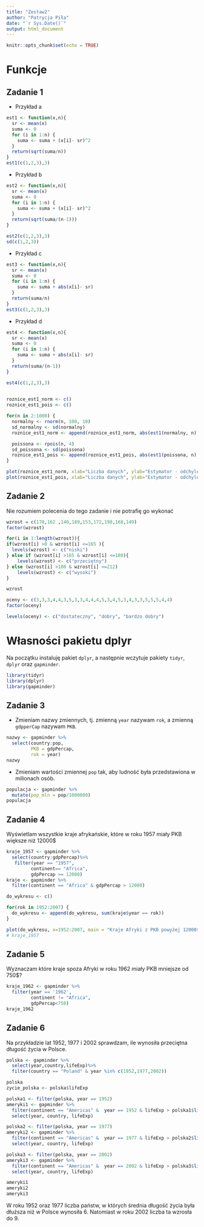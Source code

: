 ---
title: "Zestaw2"
author: "Patrycja Piła"
date: "`r Sys.Date()`"
output: html_document
---

```{r setup, include=FALSE}
knitr::opts_chunk$set(echo = TRUE)
```

# Funkcje

## Zadanie 1

* Przykład a

```{r}
est1 <- function(x,n){
  sr <- mean(x)
  suma <- 0
  for (i in 1:n) {
    suma <- suma + (x[i]- sr)^2
  }
  return(sqrt(suma/n))
}
est1(c(1,2,3),3)

```
* Przykład b

```{r}
est2 <- function(x,n){
  sr <- mean(x)
  suma <- 0
  for (i in 1:n) {
    suma <- suma + (x[i]- sr)^2
  }
  return(sqrt(suma/(n-1)))
}

est2(c(1,2,3),3)
sd(c(1,2,3))
```
* Przykład c

```{r}
est3 <- function(x,n){
  sr <- mean(x)
  suma <- 0
  for (i in 1:n) {
    suma <- suma + abs(x[i]- sr)
  }
  return(suma/n)
}
est3(c(1,2,3),3)

```
* Przykład d

```{r}
est4 <- function(x,n){
  sr <- mean(x)
  suma <- 0
  for (i in 1:n) {
    suma <- suma + abs(x[i]- sr)
  }
  return(suma/(n-1))
}

est4(c(1,2,3),3)
 
```

```{r}
roznice_est1_norm <- c()
roznice_est1_pois <- c()

for(n in 2:1000) {
  normalny <- rnorm(n, 100, 10)
  sd_normalny <- sd(normalny)
  roznice_est1_norm <- append(roznice_est1_norm, abs(est1(normalny, n) - sd_normalny))

  poissona <- rpois(n, 4)
  sd_poissona <- sd(poissona)
  roznice_est1_pois <- append(roznice_est1_pois, abs(est1(poissona, n) - sd_poissona))
}

plot(roznice_est1_norm, xlab="Liczba danych", ylab="Estymator - odchylenie standardowe", main="Rozklad normalny")
plot(roznice_est1_pois, xlab="Liczba danych", ylab="Estymator - odchylenie standardowe", main="Rozklad poissona")
```

## Zadanie 2

Nie rozumiem polecenia do tego zadanie i nie potrafię go wykonać 

```{r}
wzrost = c(178,162 ,140,189,153,172,198,168,149)
factor(wzrost)

for(i in 1:length(wzrost)){
if(wzrost[i] >0 & wzrost[i] <=165 ){
  levels(wzrost) <- c("niski")
} else if (wzrost[i] >165 & wzrost[i] <=180){
    levels(wzrost) <- c("przeciętny")
} else (wzrost[i] >180 & wzrost[i] <=212)
    levels(wzrost) <- c("wysoki")
}

wzrost
```


```{r}
oceny <- c(3,3,3,4,4,3,5,3,3,4,4,4,5,3,4,5,3,4,3,3,5,5,5,4,4)
factor(oceny)

levels(oceny) <- c("dostateczny", "dobry", "bardzo dobry")
```

# Własności pakietu dplyr

Na początku instaluję pakiet `dplyr`, a następnie wczytuje pakiety `tidyr`, `dplyr` oraz `gapminder`.

```{r}
library(tidyr)
library(dplyr)
library(gapminder)
```

## Zadanie 3

*  Zmieniam nazwy zmiennych, tj. zmienną `year` nazywam `rok`, a zmienną `gdpperCap` nazywam `PKB`.

```{r}
nazwy <- gapminder %>%
  select(country:pop,
         PKB = gdpPercap,
         rok = year)
nazwy
```

* Zmieniam wartości zmiennej `pop` tak, aby ludność była przedstawiona w milionach osób.

```{r}
populacja <- gapminder %>%
  mutate(pop_mln = pop/1000000)
populacja
```

## Zadanie 4

Wyświetlam wszystkie kraje afrykańskie, które w roku 1957 miały PKB większe niż 12000$

```{r}
kraje_1957 <- gapminder %>%
  select(country:gdpPercap)%>%
   filter(year == "1957",
         continent== "Africa",
         gdpPercap >= 12000)
kraje <- gapminder %>%
  filter(continent == "Africa" & gdpPercap > 12000)

do_wykresu <- c()

for(rok in 1952:2007) {
  do_wykresu <- append(do_wykresu, sum(kraje$year == rok))
}

plot(do_wykresu, x=1952:2007, main = "Kraje Afryki z PKB powyżej 12000$", xlab="Rok", ylab="Liczba krajow", col="steelblue1")
# kraje_1957
```

## Zadanie 5

Wyznaczam które kraje spoza Afryki w roku 1962 miały PKB mniejsze od 750$?

```{r}
kraje_1962 <- gapminder %>%
  filter(year == '1962',
         continent != "Africa",
         gdpPercap<750)
kraje_1962
```

## Zadanie 6

Na przykładzie lat 1952, 1977 i 2002 sprawdzam, ile wynosiła przeciętna długość życia w Polsce.

```{r}
polska <- gapminder %>%
  select(year,country,lifeExp)%>%
  filter(country == "Poland" & year %in% c(1952,1977,2002))

polska
zycie_polska <- polska$lifeExp

polska1 <- filter(polska, year == 1952)
ameryki1 <- gapminder %>%
  filter(continent == "Americas" &  year == 1952 & lifeExp > polska1$lifeExp) %>%
  select(year, country, lifeExp)

polska2 <- filter(polska, year == 1977)
ameryki2 <- gapminder %>%
  filter(continent == "Americas" &  year == 1977 & lifeExp > polska2$lifeExp) %>%
  select(year, country, lifeExp)

polska3 <- filter(polska, year == 2002)
ameryki3 <- gapminder %>%
  filter(continent == "Americas" &  year == 2002 & lifeExp > polska3$lifeExp) %>%
  select(year, country, lifeExp)

ameryki1
ameryki2
ameryki3

```

W roku 1952 oraz 1977 liczba państw, w których średnia długość życia była dłuższa niż w Polsce wynosiła 6. Natomiast w roku 2002 liczba ta wzrosła do 9.

